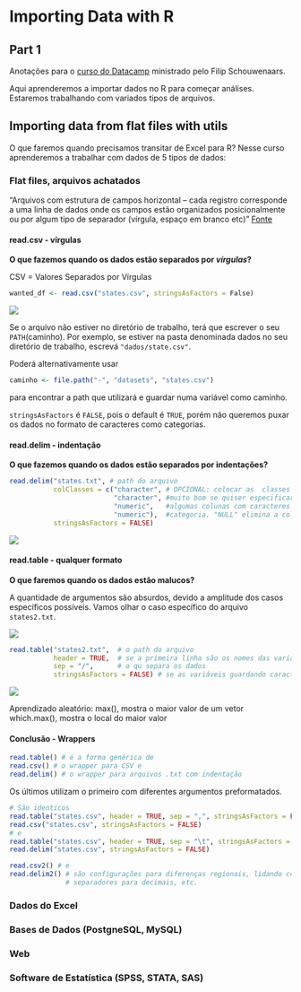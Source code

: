 # Importing Data with R 
## Part 1

Anotações para o [curso do Datacamp](https://www.datacamp.com/courses/importing-data-in-r-part-1) ministrado pelo Filip Schouwenaars.

Aqui aprenderemos a importar dados no R para começar análises. Estaremos trabalhando com variados tipos de arquivos.

## Importing data from flat files with utils

O que faremos quando precisamos transitar de Excel para R?
Nesse curso aprenderemos a trabalhar com dados de 5 tipos de dados:
 
### Flat files, arquivos achatados

"Arquivos com estrutura de campos horizontal – cada registro corresponde a uma linha de dados onde os campos estão organizados posicionalmente ou por algum tipo de separador (vírgula, espaço em branco etc)" [Fonte](http://www.pt.bwconsultant.com.br/?p=63)

#### read.csv - vírgulas    
**O que fazemos quando os dados estão separados por _vírgulas_?**

CSV = Valores Separados por Vírgulas

```r
wanted_df <- read.csv("states.csv", stringsAsFactors = False)
```

![](imgs/flat-files.png)

Se o arquivo não estiver no diretório de trabalho, terá que escrever o seu `PATH`(caminho). Por exemplo, se estiver na pasta denominada dados no seu diretório de trabalho, escrevá `"dados/state.csv"`.

Poderá alternativamente usar 
```r
caminho <- file.path("-", "datasets", "states.csv")
``` 
para encontrar a path que utilizará e guardar numa variável como caminho.

`stringsAsFactors` é `FALSE`, pois o default é `TRUE`, porém não queremos puxar os dados no formato de caracteres como categorias.

#### read.delim - indentação
**O que fazemos quando os dados estão separados por indentações?**
```r
read.delim("states.txt", # path do arquivo
           colClasses = c("character", # OPCIONAL: colocar as  classes das colunas 
                          "character", #muito bom se quiser especificar apenas
                          "numeric",   #algumas colunas com caracteres como
                          "numeric"),  #categoria. "NULL" elimina a coluna.
           stringsAsFactors = FALSE)
```
![](imgs/flat-files_read.delim.png)

#### read.table - qualquer formato
**O que faremos quando os dados estão malucos?**

A quantidade de argumentos são absurdos, devido a amplitude dos casos específicos possíveis. Vamos olhar o caso específico do arquivo `states2.txt`.

![](imgs/flat-files_states2.png)

```r
read.table("states2.txt",  # o path do arquivo
           header = TRUE,  # se a primeira linha são os nomes das variáveis
           sep = "/",      # o qu separa os dados
           stringsAsFactors = FALSE) # se as variáveis guardando caracteres são categorias.
```

![](imgs/flat-file_states2_output.png)

Aprendizado aleatório:
max(), mostra o maior valor de um vetor
which.max(), mostra o local do maior valor

#### Conclusão - Wrappers
```r
read.table() # é a forma genérica de
read.csv() # o wrapper para CSV e
read.delim() # o wrapper para arquivos .txt com indentação
```
Os últimos utilizam o primeiro com diferentes argumentos preformatados.

```r
# São identicos
read.table("states.csv", header = TRUE, sep = ",", stringsAsFactors = FALSE)
read.csv("states.csv", stringsAsFactors = FALSE) 
# e
read.table("states.csv", header = TRUE, sep = "\t", stringsAsFactors = FALSE)
read.delim("states.csv", stringsAsFactors = FALSE) 
```
```r
read.csv2() # e
read.delim2() # são configurações para diferenças regionais, lidando com 
              # separadores para decimais, etc.
```


### Dados do Excel

### Bases de Dados (PostgneSQL, MySQL)

### Web

### Software de Estatística (SPSS, STATA, SAS)


 
 